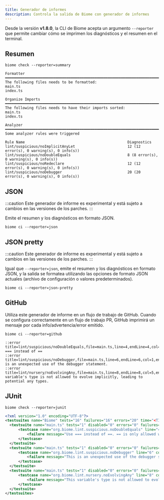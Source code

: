 ```yaml
---
title: Generador de informes
description: Controla la salida de Biome con generador de informes
---
```


Desde la versión **v1.8.0**, la CLI de Biome acepta un argumento `--reporter` que permite cambiar cómo se imprimen los diagnósticos y el resumen en el terminal.

## Resumen

```shell
biome check --reporter=summary
```

```
Formatter ━━━━━━━━━━━━━━━━━━━━━━━━━━━━━━━━━━━━━━━━━━━━━━━━━━━━━━━━━━━━━━━━━━━━━━━━━━━━━━━━━━━━━━━━━━
The following files needs to be formatted:
main.ts
index.ts

Organize Imports ━━━━━━━━━━━━━━━━━━━━━━━━━━━━━━━━━━━━━━━━━━━━━━━━━━━━━━━━━━━━━━━━━━━━━━━━━━━━━━━━━━━
The following files needs to have their imports sorted:
main.ts
index.ts

Analyzer ━━━━━━━━━━━━━━━━━━━━━━━━━━━━━━━━━━━━━━━━━━━━━━━━━━━━━━━━━━━━━━━━━━━━━━━━━━━━━━━━━━━━━━━━━━━
Some analyzer rules were triggered

Rule Name                                               Diagnostics
lint/suspicious/noImplicitAnyLet                        12 (12 error(s), 0 warning(s), 0 info(s))
lint/suspicious/noDoubleEquals                          8 (8 error(s), 0 warning(s), 0 info(s))
lint/suspicious/noRedeclare                             12 (12 error(s), 0 warning(s), 0 info(s))
lint/suspicious/noDebugger                              20 (20 error(s), 0 warning(s), 0 info(s))
```

## JSON

:::caution
Este generador de informe es experimental y está sujeto a cambios en las versiones de los parches.
:::

Emite el resumen y los diagnósticos en formato JSON.

```shell
biome ci --reporter=json
```

## JSON pretty

:::caution
Este generador de informe es experimental y está sujeto a cambios en las versiones de los parches.
:::

Igual que `--reporter=json`, emite el resumen y los diagnósticos en formato JSON, y la salida se formatea utilizando las opciones de formato JSON actuales (archivo de configuración o valores predeterminados).

```shell
biome ci --reporter=json-pretty
```

## GitHub

Utiliza este generador de informe en un flujo de trabajo de GitHub. Cuando se configura correctamente en un flujo de trabajo PR, GitHub imprimirá un mensaje por cada info/advertencia/error emitido.

```shell
biome ci --reporter=github
```

```
::error title=lint/suspicious/noDoubleEquals,file=main.ts,line=4,endLine=4,col=3,endColumn=5::Use === instead of ==
::error title=lint/suspicious/noDebugger,file=main.ts,line=6,endLine=6,col=1,endColumn=9::This is an unexpected use of the debugger statement.
::error title=lint/nursery/noEvolvingAny,file=main.ts,line=8,endLine=8,col=5,endColumn=6::This variable's type is not allowed to evolve implicitly, leading to potential any types.
```

## JUnit

```shell
biome check --reporter=junit
```

```xml
<?xml version="1.0" encoding="UTF-8"?>
<testsuites name="Biome" tests="16" failures="16" errors="20" time="<TIME>">
  <testsuite name="main.ts" tests="1" disabled="0" errors="0" failures="1" package="org.biome">
      <testcase name="org.biome.lint.suspicious.noDoubleEquals" line="4" column="3">
          <failure message="Use === instead of ==. == is only allowed when comparing against `null`">line 3, col 2, Use === instead of ==. == is only allowed when comparing against `null`</failure>
      </testcase>
  </testsuite>
  <testsuite name="main.ts" tests="1" disabled="0" errors="0" failures="1" package="org.biome">
      <testcase name="org.biome.lint.suspicious.noDebugger" line="6" column="1">
          <failure message="This is an unexpected use of the debugger statement.">line 5, col 0, This is an unexpected use of the debugger statement.</failure>
      </testcase>
  </testsuite>
  <testsuite name="main.ts" tests="1" disabled="0" errors="0" failures="1" package="org.biome">
      <testcase name="org.biome.lint.nursery.noEvolvingAny" line="8" column="5">
          <failure message="This variable's type is not allowed to evolve implicitly, leading to potential any types.">line 7, col 4, This variable's type is not allowed to evolve implicitly, leading to potential any types.</failure>
      </testcase>
  </testsuite>
</testsuites>
```
